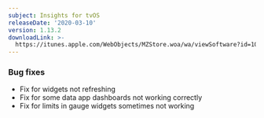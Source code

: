 ```yaml
---
subject: Insights for tvOS
releaseDate: '2020-03-10'
version: 1.13.2
downloadLink: >-
  https://itunes.apple.com/WebObjects/MZStore.woa/wa/viewSoftware?id=1098396112&mt=8
---
```


### Bug fixes

* Fix for widgets not refreshing
* Fix for some data app dashboards not working correctly
* Fix for limits in gauge widgets sometimes not working

